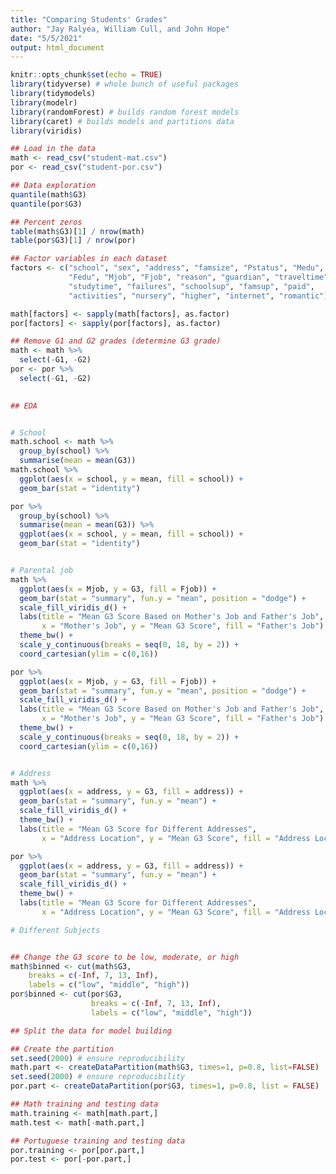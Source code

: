 ```yaml
---
title: "Comparing Students' Grades"
author: "Jay Ralyea, William Cull, and John Hope"
date: "5/5/2021"
output: html_document
---
```


```r
knitr::opts_chunk$set(echo = TRUE)
library(tidyverse) # whole bunch of useful packages
library(tidymodels)
library(modelr)
library(randomForest) # builds random forest models
library(caret) # builds models and partitions data
library(viridis)
```



```r
## Load in the data
math <- read_csv("student-mat.csv")
por <- read_csv("student-por.csv")

## Data exploration
quantile(math$G3)
quantile(por$G3)

## Percent zeros
table(math$G3)[1] / nrow(math)
table(por$G3)[1] / nrow(por)

## Factor variables in each dataset
factors <- c("school", "sex", "address", "famsize", "Pstatus", "Medu",
             "Fedu", "Mjob", "Fjob", "reason", "guardian", "traveltime",
             "studytime", "failures", "schoolsup", "famsup", "paid",
             "activities", "nursery", "higher", "internet", "romantic")

math[factors] <- sapply(math[factors], as.factor)
por[factors] <- sapply(por[factors], as.factor)

## Remove G1 and G2 grades (determine G3 grade)
math <- math %>%
  select(-G1, -G2)
por <- por %>%
  select(-G1, -G2)
  
```



```r
## EDA


# School
math.school <- math %>%
  group_by(school) %>%
  summarise(mean = mean(G3))
math.school %>%
  ggplot(aes(x = school, y = mean, fill = school)) + 
  geom_bar(stat = "identity")

por %>%
  group_by(school) %>%
  summarise(mean = mean(G3)) %>%
  ggplot(aes(x = school, y = mean, fill = school)) + 
  geom_bar(stat = "identity")


# Parental job
math %>%
  ggplot(aes(x = Mjob, y = G3, fill = Fjob)) + 
  geom_bar(stat = "summary", fun.y = "mean", position = "dodge") + 
  scale_fill_viridis_d() +
  labs(title = "Mean G3 Score Based on Mother's Job and Father's Job",
       x = "Mother's Job", y = "Mean G3 Score", fill = "Father's Job") +
  theme_bw() +
  scale_y_continuous(breaks = seq(0, 18, by = 2)) +
  coord_cartesian(ylim = c(0,16))

por %>%
  ggplot(aes(x = Mjob, y = G3, fill = Fjob)) + 
  geom_bar(stat = "summary", fun.y = "mean", position = "dodge") + 
  scale_fill_viridis_d() +
  labs(title = "Mean G3 Score Based on Mother's Job and Father's Job",
       x = "Mother's Job", y = "Mean G3 Score", fill = "Father's Job") +
  theme_bw() +
  scale_y_continuous(breaks = seq(0, 18, by = 2)) +
  coord_cartesian(ylim = c(0,16))


# Address
math %>%
  ggplot(aes(x = address, y = G3, fill = address)) + 
  geom_bar(stat = "summary", fun.y = "mean") +
  scale_fill_viridis_d() + 
  theme_bw() + 
  labs(title = "Mean G3 Score for Different Addresses", 
       x = "Address Location", y = "Mean G3 Score", fill = "Address Location")

por %>%
  ggplot(aes(x = address, y = G3, fill = address)) + 
  geom_bar(stat = "summary", fun.y = "mean") +
  scale_fill_viridis_d() + 
  theme_bw() + 
  labs(title = "Mean G3 Score for Different Addresses", 
       x = "Address Location", y = "Mean G3 Score", fill = "Address Location")

# Different Subjects



```



```r
## Change the G3 score to be low, moderate, or high
math$binned <- cut(math$G3,
    breaks = c(-Inf, 7, 13, Inf),
    labels = c("low", "middle", "high"))
por$binned <- cut(por$G3,
                  breaks = c(-Inf, 7, 13, Inf),
                  labels = c("low", "middle", "high"))
```








```r
## Split the data for model building

## Create the partition
set.seed(2000) # ensure reproducibility
math.part <- createDataPartition(math$G3, times=1, p=0.8, list=FALSE)
set.seed(2000) # ensure reproducibility
por.part <- createDataPartition(por$G3, times=1, p=0.8, list = FALSE)

## Math training and testing data
math.training <- math[math.part,]
math.test <- math[-math.part,]

## Portuguese training and testing data
por.training <- por[por.part,]
por.test <- por[-por.part,]
```



































